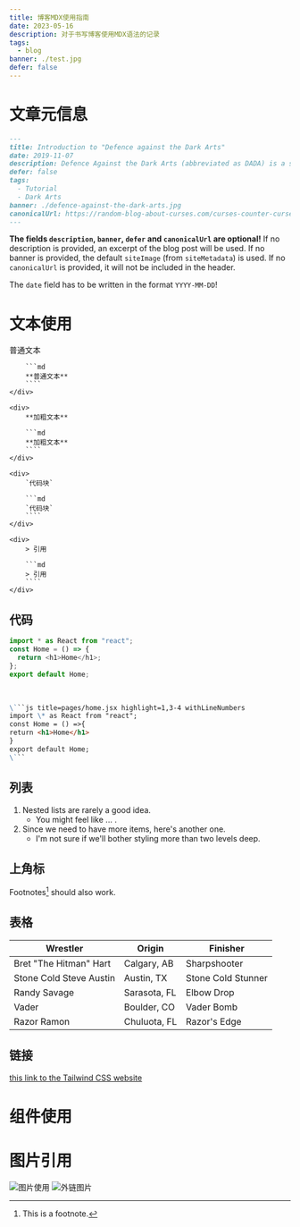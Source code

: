 ---
title: 博客MDX使用指南
date: 2023-05-16
description: 对于书写博客使用MDX语法的记录
tags:
  - blog
banner: ./test.jpg
defer: false
---


# 文章元信息

```md
---
title: Introduction to "Defence against the Dark Arts"
date: 2019-11-07
description: Defence Against the Dark Arts (abbreviated as DADA) is a subject taught at Hogwarts School of Witchcraft and Wizardry and Ilvermorny School of Witchcraft and Wizardry.
defer: false
tags:
  - Tutorial
  - Dark Arts
banner: ./defence-against-the-dark-arts.jpg
canonicalUrl: https://random-blog-about-curses.com/curses-counter-curses-and-more
---
```

**The fields `description`, `banner`, `defer` and `canonicalUrl` are optional!**
If no description is provided, an excerpt of the blog post will be used.
If no banner is provided, the default `siteImage` (from `siteMetadata`) is used.
If no `canonicalUrl` is provided, it will not be included in the header.

The `date` field has to be written in the format `YYYY-MM-DD`!

# 文本使用

<div style={{display:'flex',gap:80,flexWrap:'wrap'}}>
	<div>
		普通文本

    	```md
    	**普通文本**
    	````
    </div>

    <div>
    	**加粗文本**

    	```md
    	**加粗文本**
    	````
    </div>

    <div>
    	`代码块`

    	```md
    	`代码块`
    	````
    </div>

    <div>
    	> 引用

    	```md
    	> 引用
    	````
    </div>

</div>

## 代码

```js title=pages/home.jsx highlight=1,3-4 withLineNumbers
import * as React from "react";
const Home = () => {
  return <h1>Home</h1>;
};
export default Home;
```

<br />

````md
\```js title=pages/home.jsx highlight=1,3-4 withLineNumbers
import \* as React from "react";
const Home = () =>{
return <h1>Home</h1>
}
export default Home;
\```
````

## 列表

1. Nested lists are rarely a good idea.
   - You might feel like ... .
2. Since we need to have more items, here's another one.
   - I'm not sure if we'll bother styling more than two levels deep.

## 上角标

Footnotes[^1] should also work.

[^1]: This is a footnote.

## 表格

| Wrestler                | Origin       | Finisher           |
| ----------------------- | ------------ | ------------------ |
| Bret "The Hitman" Hart  | Calgary, AB  | Sharpshooter       |
| Stone Cold Steve Austin | Austin, TX   | Stone Cold Stunner |
| Randy Savage            | Sarasota, FL | Elbow Drop         |
| Vader                   | Boulder, CO  | Vader Bomb         |
| Razor Ramon             | Chuluota, FL | Razor's Edge       |

## 链接

[this link to the Tailwind CSS website](https://tailwindcss.com)

# 组件使用

<SpotifyPlayer
  uri="spotify:user:bbcamerica:playlist:3w18u69NplCpXVG4fQG726"
  size="large"
  theme="black"
  view="list"
/>

# 图片引用

![图片使用](./test.jpg)
![外链图片](https://images.pexels.com/photos/14600200/pexels-photo-14600200.jpeg?auto=compress&cs=tinysrgb&w=1260&h=750&dpr=1)

